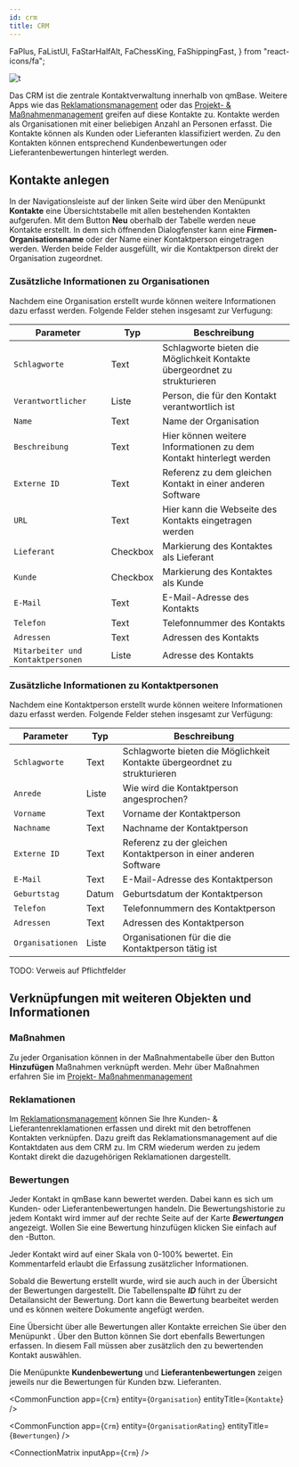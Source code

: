 ---
id: crm
title: CRM
---

  FaPlus,
  FaListUl,
  FaStarHalfAlt,
  FaChessKing,
  FaShippingFast,
} from "react-icons/fa";

![t](https://caqadmin.blob.core.windows.net/public-screenshots/All%20Integration%20Specs/Crm.png)

Das CRM ist die zentrale Kontaktverwaltung innerhalb von qmBase. Weitere Apps wie das [Reklamationsmanagement](claim-management) oder das [Projekt- & Maßnahmenmanagement](projects-and-tasks) greifen auf diese Kontakte zu. Kontakte werden als Organisationen mit einer beliebigen Anzahl an Personen erfasst. Die Kontakte können als Kunden oder Lieferanten klassifiziert werden. Zu den Kontakten können entsprechend Kundenbewertungen oder Lieferantenbewertungen hinterlegt werden.

## Kontakte anlegen

In der Navigationsleiste auf der linken Seite wird über den Menüpunkt **<FaListUl/> Kontakte** eine Übersichtstabelle mit allen bestehenden Kontakten aufgerufen.
Mit dem Button **<FaPlus/> Neu** oberhalb der Tabelle werden neue Kontakte erstellt.
In dem sich öffnenden Dialogfenster kann eine **Firmen- Organisationsname** oder der Name einer Kontaktperson eingetragen werden. Werden beide Felder ausgefüllt, wir die Kontaktperson direkt der Organisation zugeordnet.

### Zusätzliche Informationen zu Organisationen

Nachdem eine Organisation erstellt wurde können weitere Informationen dazu erfasst werden. Folgende Felder stehen insgesamt zur Verfugung:

| Parameter                                    | Typ      | Beschreibung                                                              |
| -------------------------------------------- | -------- | ------------------------------------------------------------------------- |
| <code>Schlagworte</code>                     | Text     | Schlagworte bieten die Möglichkeit Kontakte übergeordnet zu strukturieren |
| <code>Verantwortlicher</code>                | Liste    | Person, die für den Kontakt verantwortlich ist                            |
| <code>Name</code>                            | Text     | Name der Organisation                                                     |
| <code>Beschreibung</code>                    | Text     | Hier können weitere Informationen zu dem Kontakt hinterlegt werden        |
| <code>Externe ID</code>                      | Text     | Referenz zu dem gleichen Kontakt in einer anderen Software                |
| <code>URL</code>                             | Text     | Hier kann die Webseite des Kontakts eingetragen werden                    |
| <code>Lieferant</code>                       | Checkbox | Markierung des Kontaktes als Lieferant                                    |
| <code>Kunde</code>                           | Checkbox | Markierung des Kontaktes als Kunde                                        |
| <code>E-Mail</code>                          | Text     | E-Mail-Adresse des Kontakts                                               |
| <code>Telefon</code>                         | Text     | Telefonnummer des Kontakts                                                |
| <code>Adressen</code>                        | Text     | Adressen des Kontakts                                                     |
| <code>Mitarbeiter und Kontaktpersonen</code> | Liste    | Adresse des Kontakts                                                      |

### Zusätzliche Informationen zu Kontaktpersonen

Nachdem eine Kontaktperson erstellt wurde können weitere Informationen dazu erfasst werden. Folgende Felder stehen insgesamt zur Verfügung:

| Parameter                   | Typ   | Beschreibung                                                              |
| --------------------------- | ----- | ------------------------------------------------------------------------- |
| <code>Schlagworte</code>    | Text  | Schlagworte bieten die Möglichkeit Kontakte übergeordnet zu strukturieren |
| <code>Anrede</code>         | Liste | Wie wird die Kontaktperson angesprochen?                                  |
| <code>Vorname</code>        | Text  | Vorname der Kontaktperson                                                 |
| <code>Nachname</code>       | Text  | Nachname der Kontaktperson                                                |
| <code>Externe ID</code>     | Text  | Referenz zu der gleichen Kontaktperson in einer anderen Software          |
| <code>E-Mail</code>         | Text  | E-Mail-Adresse des Kontaktperson                                          |
| <code>Geburtstag</code>     | Datum | Geburtsdatum der Kontaktperson                                            |
| <code>Telefon</code>        | Text  | Telefonnummern des Kontaktperson                                          |
| <code>Adressen</code>       | Text  | Adressen des Kontaktperson                                                |
| <code>Organisationen</code> | Liste | Organisationen für die die Kontaktperson tätig ist                        |

TODO: Verweis auf Pflichtfelder

## Verknüpfungen mit weiteren Objekten und Informationen

### Maßnahmen

Zu jeder Organisation können in der Maßnahmentabelle über den Button **<FaPlus/> Hinzufügen** Maßnahmen verknüpft werden. Mehr über Maßnahmen erfahren Sie im [Projekt- Maßnahmenmanagement](projects-and-tasks)

### Reklamationen

Im [Reklamationsmanagement](claim-management) können Sie Ihre Kunden- & Lieferantenreklamationen erfassen und direkt mit den betroffenen Kontakten verknüpfen.
Dazu greift das Reklamationsmanagement auf die Kontaktdaten aus dem CRM zu. Im CRM wiederum werden zu jedem Kontakt direkt die dazugehörigen Reklamationen dargestellt.

### Bewertungen

Jeder Kontakt in qmBase kann bewertet werden. Dabei kann es sich um Kunden- oder Lieferantenbewertungen handeln. Die Bewertungshistorie zu jedem Kontakt wird immer auf der rechte Seite auf der Karte **_Bewertungen_** angezeigt.
Wollen Sie eine Bewertung hinzufügen klicken Sie einfach auf den <FaPlus/>-Button.

Jeder Kontakt wird auf einer Skala von 0-100% bewertet. Ein Kommentarfeld erlaubt die Erfassung zusätzlicher Informationen.

Sobald die Bewertung erstellt wurde, wird sie auch auch in der Übersicht der Bewertungen dargestellt. Die Tabellenspalte **_ID_** führt zu der Detailansicht der Bewertung.
Dort kann die Bewertung bearbeitet werden und es können weitere Dokumente angefügt werden.

Eine Übersicht über alle Bewertungen aller Kontakte erreichen Sie über den Menüpunkt **<FaStarHalfAlt/>**. Über den Button **<FaPlus/>** können Sie dort ebenfalls Bewertungen erfassen.
In diesem Fall müssen aber zusätzlich den zu bewertenden Kontakt auswählen.

Die Menüpunkte **<FaChessKing/> Kundenbewertung** und **<FaShippingFast/> Lieferantenbewertungen** zeigen jeweils nur die Bewertungen für Kunden bzw. Lieferanten.

<!-- Custom component -->



<CommonFunction app={`Crm`} entity={`Organisation`} entityTitle={`Kontakte`} />

<CommonFunction
  app={`Crm`}
  entity={`OrganisationRating`}
  entityTitle={`Bewertungen`}
/>

<ConnectionMatrix inputApp={`Crm`} />
